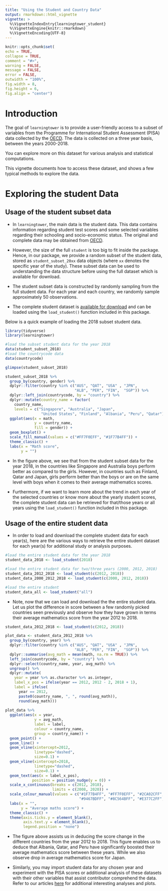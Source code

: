 ```yaml
---
title: "Using the Student and Country Data"
output: rmarkdown::html_vignette
vignette: >
  %\VignetteIndexEntry{learningtower_student}
  %\VignetteEngine{knitr::rmarkdown}
  %\VignetteEncoding{UTF-8}
---
```


```r
knitr::opts_chunk$set(
echo = TRUE,
collapse = TRUE,
comment = "#>",
warning = FALSE,
message = FALSE,
error = FALSE,
outwidth = "100%",
fig.width = 8,
fig.height = 6,
fig.align = "center")
```

# Introduction

The goal of `learningtower` is to provide a user-friendly access to a subset of variables from the Programme for International Student Assessment (PISA) data collected by the [OECD](http://www.oecd.org/pisa/data/). The data is collected on a three year basis, between the years 2000-2018.

You can explore more on this dataset for various analysis and statistical computations.

This vignette documents how to access these dataset, and shows a few typical methods to explore the data.

# Exploring the student Data

## Usage of the student subset data

- In `learningtower`, the main data is the student data. This data contains information regarding student test scores and some selected variables regarding their schooling and socio-economic status. The original and complete data may be obtained from [OECD](https://www.oecd.org/pisa/data/).

- However, the size of the full `student` is too big to fit inside the package. Hence, in our package, we provide a random subset of the student data, stored as `student_subset_20xx` data objects (where `xx` denotes the specific year of the study). These subset data can be used to understanding the data structure before using the full dataset which is available for download.

- The student subset data is constructed by randomly sampling from the full student data. For each year and each country, we randomly sample approximately 50 observations.

- The complete student dataset is [available for download](https://github.com/kevinwang09/learningtower/tree/master/student_full_data) and can be loaded using the `load_student()` function included in this package.


Below is a quick example of loading the 2018 subset student data.

```r
library(tidyverse)
library(learningtower)

#load the subset student data for the year 2018
data(student_subset_2018)
#load the countrycode data
data(countrycode)

glimpse(student_subset_2018)
```

```r
student_subset_2018 %>% 
  group_by(country, gender) %>% 
  dplyr::filter(country %in% c("AUS", "QAT", "USA" , "JPN", 
                               "ALB", "PER", "FIN",  "SGP")) %>% 
  dplyr::left_join(countrycode, by = "country") %>% 
  dplyr::mutate(country_name = factor(
    country_name, 
    levels = c("Singapore", "Australia", "Japan", 
                "United States", "Finland", "Albania", "Peru", "Qatar"))) %>% 
  ggplot(aes(x = math,
             y = country_name,
             fill = gender)) +
  geom_boxplot() +
  scale_fill_manual(values = c("#FF7F0EFF", "#1F77B4FF")) +
  theme_classic() +
  labs(x = "Math score", 
       y = "")
```

- In the figure above, we see that from the student subset data for the year 2018, in the countries like Singapore and Australia boys perform better as compared to the girls. However, in countries such as Finland, Qatar and Japan, girls perform better than the boys or are on the same level with boys when it comes to their average mathematics scores.

- Furthermore, if we want to learn more about the trend in each year of the selected countries or know more about the yearly student scores,  the complete student data can be retrieved  for that/those years or all years using the `load_student()` function included in this package.

## Usage of the entire student data

- In order to load and download the complete student data for each year(s), here are the various ways to retrieve the entire student dataset for each year(s) for additional study or analysis purposes.

```r
#load the entire student data for the year 2018
student_data_2018 <- load_student(2018)

#load the entire student data for two/three years (2000, 2012, 2018)
student_data_2012_2018 <- load_student(c(2012, 2018))
student_data_2000_2012_2018 <- load_student(c(2000, 2012, 2018))

#load the entire student 
student_data_all <- load_student("all")
```

- Note, now that we can load and download the the entire student data. Let us plot the difference in score between a few randomly picked countries seen previously and observe how they have grown in terms their average mathematics score from the year 2012 to 2018.

```r
student_data_2012_2018 <- load_student(c(2012, 2018))

plot_data <- student_data_2012_2018 %>% 
  group_by(country, year) %>%  
  dplyr::filter(country %in% c("AUS", "QAT", "USA" , "JPN", 
                               "ALB", "PER", "FIN",  "SGP")) %>% 
  dplyr::summarise(avg_math = mean(math, na.rm = TRUE)) %>%  
  left_join(countrycode, by = "country") %>% 
  dplyr::select(country_name, year, avg_math) %>% 
  ungroup() %>% 
  dplyr::mutate(
    year = year %>% as.character %>% as.integer, 
    label_x_pos = ifelse(year == 2012, 2012 - 2, 2018 + 1),
    label = ifelse(
      year == 2012,
      paste0(country_name, ", ", round(avg_math)),
      round(avg_math)))
  
plot_data %>% 
  ggplot(aes(x = year, 
             y = avg_math,
             label = label,
             colour = country_name,
             group = country_name)) +
  geom_point() +
  geom_line() +
  geom_vline(xintercept=2012,
             linetype="dashed",
             size=0.1) +
  geom_vline(xintercept=2018,
             linetype="dashed",
             size=0.1) + 
  geom_text(aes(x = label_x_pos),
            position = position_nudge(y = 0)) +
  scale_x_continuous(breaks = c(2012, 2018),
                     limits = c(2008, 2020)) +
  scale_colour_manual(values = c("#1F77B4FF", "#FF7F0EFF", "#2CA02CFF", "#D62728FF", 
                                 "#9467BDFF", "#8C564BFF", "#E377C2FF", "#7F7F7FFF")) +
  labs(x = "",
       y = "Average maths score") +
  theme_classic() +
  theme(axis.ticks.y = element_blank(),
        axis.text.y = element_blank(),
        legend.position = "none")
```

- The figure above assists us in deducing the score change in the different countries from the year 2012 to 2018. This figure enables us to deduce that Albania, Qatar, and Peru have significantly boosted their average mathematics score between these years. While we also observe drop in average mathematics score for Japan.

- Similarly, you may import student data for any chosen year and experiment with the PISA scores or additional analysis of these datasets with their other variables that assist contributor comprehend the data. Refer to our articles [here](https://kevinwang09.github.io/learningtower/articles/exploring_time.html) for additional interesting analyses and plots.

